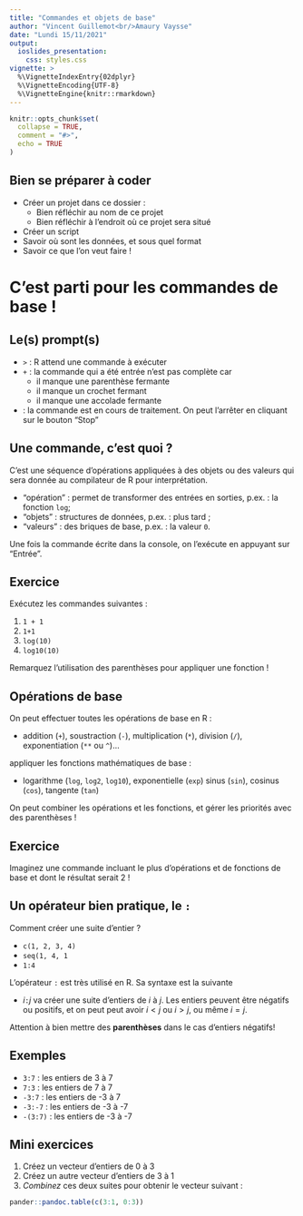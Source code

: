 ```yaml
---
title: "Commandes et objets de base"
author: "Vincent Guillemot<br/>Amaury Vaysse"
date: "Lundi 15/11/2021"
output: 
  ioslides_presentation:
    css: styles.css
vignette: >
  %\VignetteIndexEntry{02dplyr}
  %\VignetteEncoding{UTF-8}
  %\VignetteEngine{knitr::rmarkdown}
---
```


<style>
.forceBreak { -webkit-column-break-after: always; break-after: column; }
</style>

```r
knitr::opts_chunk$set(
  collapse = TRUE,
  comment = "#>",
  echo = TRUE
)
```

## Bien se préparer à coder

  * Créer un projet dans ce dossier : 
     * Bien réfléchir au nom de ce projet
     * Bien réfléchir à l'endroit où ce projet sera situé
  * Créer un script
  * Savoir où sont les données, et sous quel format
  * Savoir ce que l'on veut faire !
  
# C'est parti pour les commandes de base !

## Le(s) prompt(s)

  * `>` : R attend une commande à exécuter
  * `+` : la commande qui a été entrée n'est pas complète car
    * il manque une parenthèse fermante
    * il manque un crochet fermant
    * il manque une accolade fermante
  * ` ` : la commande est en cours de traitement. On peut l'arrêter en cliquant sur le bouton "Stop"

## Une commande, c'est quoi ?

C'est une séquence d'opérations appliquées à des objets ou des valeurs qui sera donnée au compilateur de R pour interprétation.

  * "opération" : permet de transformer des entrées en sorties, p.ex. : la fonction `log`;
  * "objets" : structures de données, p.ex. : plus tard ;
  * "valeurs" : des briques de base, p.ex. : la valeur `0`. 

Une fois la commande écrite dans la console, on l'exécute en appuyant sur "Entrée".

## Exercice

Exécutez les commandes suivantes : 

  1. `1 + 1`
  2. `1+1`
  3. `log(10)`
  4. `log10(10)`

Remarquez l'utilisation des parenthèses pour appliquer une fonction !

## Opérations de base

On peut effectuer toutes les opérations de base en R : 

  * addition (`+`), soustraction (`-`), multiplication (`*`), division (`/`), exponentiation (`**` ou `^`)...
  
appliquer les fonctions mathématiques de base :

  * logarithme (`log`, `log2`, `log10`), exponentielle (`exp`) sinus (`sin`), cosinus (`cos`), tangente (`tan`)
  
On peut combiner les opérations et les fonctions, et gérer les priorités avec des parenthèses !

## Exercice

Imaginez une commande incluant le plus d'opérations et de fonctions de base et dont le résultat serait 2 !

## Un opérateur bien pratique, le `:`

Comment créer une suite d'entier ?

  * `c(1, 2, 3, 4)`
  * `seq(1, 4, 1`
  * `1:4`

L'opérateur `:` est très utilisé en R. Sa syntaxe est la suivante

  * $i$`:`$j$ va créer une suite d'entiers de $i$ à $j$. Les entiers peuvent être négatifs ou positifs, et on peut peut avoir $i < j$ ou $i > j$, ou même $i = j$.

Attention à bien mettre des **parenthèses** dans le cas d'entiers négatifs!

## Exemples

 * `3:7` : les entiers de 3 à 7
 * `7:3` : les entiers de 7 à 7
 * `-3:7` : les entiers de -3 à 7
 * `-3:-7` : les entiers de -3 à -7
 * `-(3:7)` : les entiers de -3 à -7
 
## Mini exercices

 1. Créez un vecteur d'entiers de 0 à 3
 2. Créez un autre vecteur d'entiers de 3 à 1
 3. *Combinez* ces deux suites pour obtenir le vecteur suivant :
 
```r
pander::pandoc.table(c(3:1, 0:3))
```


